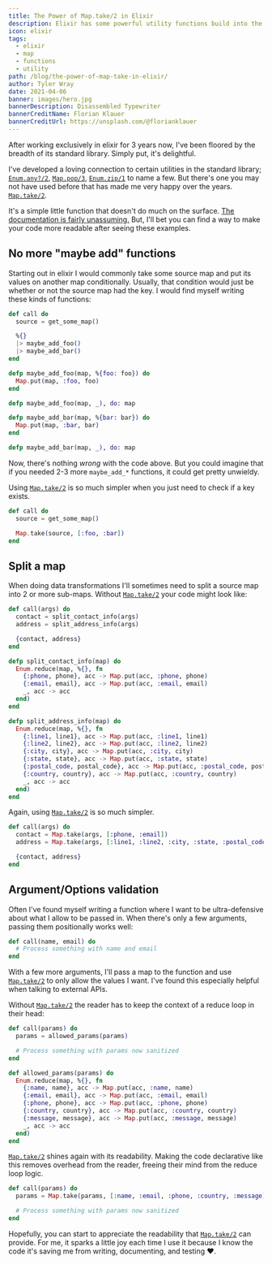 ```yaml
---
title: The Power of Map.take/2 in Elixir
description: Elixir has some powerful utility functions build into the standard library. One of my favorites is Map.take/2.
icon: elixir
tags:
  - elixir
  - map
  - functions
  - utility
path: /blog/the-power-of-map-take-in-elixir/
author: Tyler Wray
date: 2021-04-06
banner: images/hero.jpg
bannerDescription: Disassembled Typewriter
bannerCreditName: Florian Klauer
bannerCreditUrl: https://unsplash.com/@florianklauer
---
```


After working exclusively in elixir for 3 years now, I've been floored by the breadth of its standard library. Simply put, it's delightful.

I've developed a loving connection to certain utilities in the standard library; [`Enum.any?/2`](https://hexdocs.pm/elixir/Enum.html#any?/2), [`Map.pop/3`](https://hexdocs.pm/elixir/Map.html#pop/3), [`Enum.zip/1`](https://hexdocs.pm/elixir/Enum.html#zip/1) to name a few.
But there's one you may not have used before that has made me very happy over the years. [`Map.take/2`](https://hexdocs.pm/elixir/Map.html#take/2).

It's a simple little function that doesn't do much on the surface. [The documentation is fairly unassuming.](https://hexdocs.pm/elixir/Map.html#take/2)
But, I'll bet you can find a way to make your code more readable after seeing these examples.

## No more "maybe add" functions

Starting out in elixir I would commonly take some source map and put its values on another map conditionally. Usually, that condition would just be
whether or not the source map had the key. I would find myself writing these kinds of functions:

```elixir
def call do
  source = get_some_map()

  %{}
  |> maybe_add_foo()
  |> maybe_add_bar()
end

defp maybe_add_foo(map, %{foo: foo}) do
  Map.put(map, :foo, foo)
end

defp maybe_add_foo(map, _), do: map

defp maybe_add_bar(map, %{bar: bar}) do
  Map.put(map, :bar, bar)
end

defp maybe_add_bar(map, _), do: map
```

Now, there's nothing _wrong_ with the code above. But you could imagine that if you needed 2-3 more `maybe_add_*` functions, it
could get pretty unwieldy.

Using [`Map.take/2`](https://hexdocs.pm/elixir/Map.html#take/2) is so much simpler when you just need to check if a key exists.

```elixir
def call do
  source = get_some_map()

  Map.take(source, [:foo, :bar])
end
```

## Split a map

When doing data transformations I'll sometimes need to split a source map into 2 or more sub-maps. Without [`Map.take/2`](https://hexdocs.pm/elixir/Map.html#take/2) your code might look like:

```elixir
def call(args) do
  contact = split_contact_info(args)
  address = split_address_info(args)

  {contact, address}
end

defp split_contact_info(map) do
  Enum.reduce(map, %{}, fn
    {:phone, phone}, acc -> Map.put(acc, :phone, phone)
    {:email, email}, acc -> Map.put(acc, :email, email)
    _, acc -> acc
  end)
end

defp split_address_info(map) do
  Enum.reduce(map, %{}, fn
    {:line1, line1}, acc -> Map.put(acc, :line1, line1)
    {:line2, line2}, acc -> Map.put(acc, :line2, line2)
    {:city, city}, acc -> Map.put(acc, :city, city)
    {:state, state}, acc -> Map.put(acc, :state, state)
    {:postal_code, postal_code}, acc -> Map.put(acc, :postal_code, postal_code)
    {:country, country}, acc -> Map.put(acc, :country, country)
    _, acc -> acc
  end)
end
```

Again, using [`Map.take/2`](https://hexdocs.pm/elixir/Map.html#take/2) is so much simpler.

```elixir
def call(args) do
  contact = Map.take(args, [:phone, :email])
  address = Map.take(args, [:line1, :line2, :city, :state, :postal_code, :country])

  {contact, address}
end
```

## Argument/Options validation

Often I've found myself writing a function where I want to be ultra-defensive about what I allow to be passed in. When there's only a few
arguments, passing them positionally works well:

```elixir
def call(name, email) do
  # Process something with name and email
end
```

With a few more arguments, I'll pass a map to the function and use [`Map.take/2`](https://hexdocs.pm/elixir/Map.html#take/2) to only allow the values I want.
I've found this especially helpful when talking to external APIs.

Without [`Map.take/2`](https://hexdocs.pm/elixir/Map.html#take/2) the reader has to keep the context of a reduce loop in their head:

```elixir
def call(params) do
  params = allowed_params(params)

  # Process something with params now sanitized
end

def allowed_params(params) do
  Enum.reduce(map, %{}, fn
    {:name, name}, acc -> Map.put(acc, :name, name)
    {:email, email}, acc -> Map.put(acc, :email, email)
    {:phone, phone}, acc -> Map.put(acc, :phone, phone)
    {:country, country}, acc -> Map.put(acc, :country, country)
    {:message, message}, acc -> Map.put(acc, :message, message)
    _, acc -> acc
  end)
end
```

[`Map.take/2`](https://hexdocs.pm/elixir/Map.html#take/2) shines again with its readability. Making the code declarative like this removes overhead from the reader,
freeing their mind from the reduce loop logic.

```elixir
def call(params) do
  params = Map.take(params, [:name, :email, :phone, :country, :message])

  # Process something with params now sanitized
end
```

Hopefully, you can start to appreciate the readability that [`Map.take/2`](https://hexdocs.pm/elixir/Map.html#take/2) can provide. For me, it sparks a little joy
each time I use it because I know the code it's saving me from writing, documenting, and testing ❤️.
